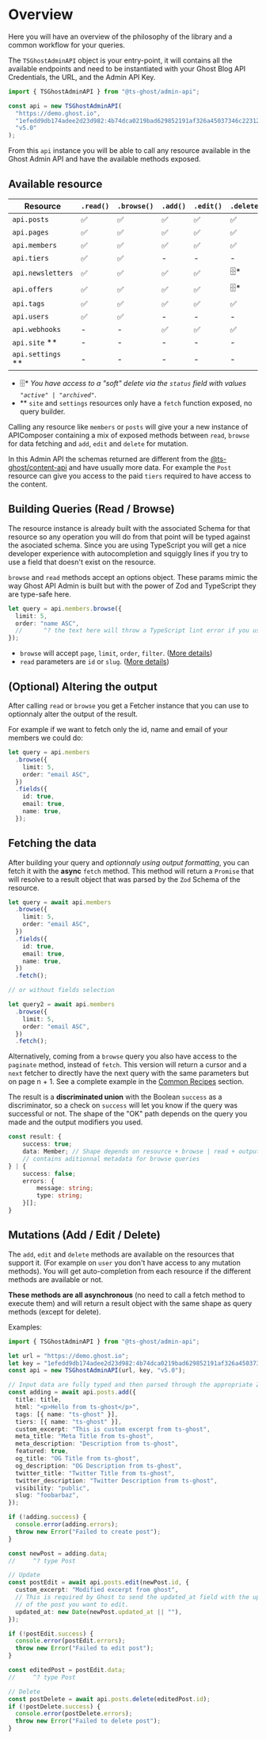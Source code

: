 # Overview

Here you will have an overview of the philosophy of the library and a common workflow for your queries.

The `TSGhostAdminAPI` object is your entry-point, it will contains all the available endpoints and need to be instantiated with your Ghost Blog API Credentials, the URL, and the Admin API Key.

```ts
import { TSGhostAdminAPI } from "@ts-ghost/admin-api";

const api = new TSGhostAdminAPI(
  "https://demo.ghost.io",
  "1efedd9db174adee2d23d982:4b74dca0219bad629852191af326a45037346c2231240e0f7aec1f9371cc14e8",
  "v5.0"
);
```

From this `api` instance you will be able to call any resource available in the Ghost Admin API and have the available methods exposed.

## Available resource

| Resource            | `.read()` | `.browse()` | `.add()` | `.edit()` | `.delete()` |
| ------------------- | --------- | ----------- | -------- | --------- | ----------- |
| `api.posts`         | ✅        | ✅          | ✅       | ✅        | ✅          |
| `api.pages`         | ✅        | ✅          | ✅       | ✅        | ✅          |
| `api.members`       | ✅        | ✅          | ✅       | ✅        | ✅          |
| `api.tiers`         | ✅        | ✅          | -        | -         | -           |
| `api.newsletters`   | ✅        | ✅          | ✅       | ✅        | 🗄️\*        |
| `api.offers`        | ✅        | ✅          | ✅       | ✅        | 🗄️\*        |
| `api.tags`          | ✅        | ✅          | ✅       | ✅        | ✅          |
| `api.users`         | ✅        | ✅          | -        | -         | -           |
| `api.webhooks`      | -         | -           | ✅       | ✅        | ✅          |
| `api.site` \*\*     | -         | -           | -        | -         | -           |
| `api.settings` \*\* | -         | -           | -        | -         | -           |

- 🗄️\* _You have access to a "soft" delete via the `status` field with values `"active" | "archived"`._
- \*\* `site` and `settings` resources only have a `fetch` function exposed, no query builder.

Calling any resource like `members` or `posts` will give your a new instance of APIComposer containing a mix of exposed methods between `read`, `browse` for data fetching and `add`, `edit` and `delete` for mutation.

In this Admin API the schemas returned are different from the [@ts-ghost/content-api](/docs/content-api) and have usually more data. For example the `Post` resource can give you access to the paid `tiers` required to have access to the content.

## Building Queries (Read / Browse)

The resource instance is already built with the associated Schema for that resource so any operation
you will do from that point will be typed against the asociated schema. Since you are using TypeScript you will get a nice developer experience with autocompletion and squiggly lines if you try to use a field that doesn't exist on the resource.

`browse` and `read` methods accept an options object. These params mimic the way Ghost API Admin is built but with the power of Zod and TypeScript they are type-safe here.

```ts
let query = api.members.browse({
  limit: 5,
  order: "name ASC",
  //      ^? the text here will throw a TypeScript lint error if you use unknown field.
});
```

- `browse` will accept `page`, `limit`, `order`, `filter`. ([More details](/docs/admin-api/browse))
- `read` parameters are `id` or `slug`. ([More details](/docs/admin-api/browse))

## (Optional) Altering the output

After calling `read` or `browse` you get a Fetcher instance that you can use to optionnaly alter the output of the result.

For example if we want to fetch only the id, name and email of your members we could do:

```ts
let query = api.members
  .browse({
    limit: 5,
    order: "email ASC",
  })
  .fields({
    id: true,
    email: true,
    name: true,
  });
```

## Fetching the data

After building your query and _optionnaly using output formatting_, you can fetch it with the **async** `fetch` method. This method will return a `Promise` that will resolve to a result object that was parsed by the `Zod` Schema of the resource.

```ts
let query = await api.members
  .browse({
    limit: 5,
    order: "email ASC",
  })
  .fields({
    id: true,
    email: true,
    name: true,
  })
  .fetch();

// or without fields selection

let query2 = await api.members
  .browse({
    limit: 5,
    order: "email ASC",
  })
  .fetch();
```

Alternatively, coming from a `browse` query you also have access to the `paginate` method, instead of `fetch`. This version will return a cursor and a `next` fetcher to directly have the next query with the same parameters but on page n + 1. See a complete example in the [Common Recipes](/docs/admin-api/common-recipes) section.

The result is a **discriminated union** with the Boolean `success` as a discriminator, so a check on `success` will let you know if the query was successful or not. The shape of the "OK" path depends on the query you made and the output modifiers you used.

```ts
const result: {
    success: true;
    data: Member; // Shape depends on resource + browse | read + output modifiers
    // contains aditionnal metadata for browse queries
} | {
    success: false;
    errors: {
        message: string;
        type: string;
    }[];
}
```

## Mutations (Add / Edit / Delete)

The `add`, `edit` and `delete` methods are available on the resources that support it. (For example on `user` you don't have access to any mutation methods).
You will get auto-completion from each resource if the different methods are available or not.

**These methods are all asynchronous** (no need to call a fetch method to execute them) and will return a result object with the same shape as query methods (except for delete).

Examples:

```ts
import { TSGhostAdminAPI } from "@ts-ghost/admin-api";

let url = "https://demo.ghost.io";
let key = "1efedd9db174adee2d23d982:4b74dca0219bad629852191af326a45037346c2231240e0f7aec1f9371cc14e8";
const api = new TSGhostAdminAPI(url, key, "v5.0");

// Input data are fully typed and then parsed through the appropriate Zod Schema
const adding = await api.posts.add({
  title: title,
  html: "<p>Hello from ts-ghost</p>",
  tags: [{ name: "ts-ghost" }],
  tiers: [{ name: "ts-ghost" }],
  custom_excerpt: "This is custom excerpt from ts-ghost",
  meta_title: "Meta Title from ts-ghost",
  meta_description: "Description from ts-ghost",
  featured: true,
  og_title: "OG Title from ts-ghost",
  og_description: "OG Description from ts-ghost",
  twitter_title: "Twitter Title from ts-ghost",
  twitter_description: "Twitter Description from ts-ghost",
  visibility: "public",
  slug: "foobarbaz",
});

if (!adding.success) {
  console.error(adding.errors);
  throw new Error("Failed to create post");
}

const newPost = adding.data;
//     ^? type Post

// Update
const postEdit = await api.posts.edit(newPost.id, {
  custom_excerpt: "Modified excerpt from ghost",
  // This is required by Ghost to send the updated_at field with the updated_at
  // of the post you want to edit.
  updated_at: new Date(newPost.updated_at || ""),
});

if (!postEdit.success) {
  console.error(postEdit.errors);
  throw new Error("Failed to edit post");
}

const editedPost = postEdit.data;
//     ^? type Post

// Delete
const postDelete = await api.posts.delete(editedPost.id);
if (!postDelete.success) {
  console.error(postDelete.errors);
  throw new Error("Failed to delete post");
}
```
